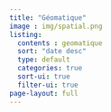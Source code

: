 ```yaml
---
title: "Géomatique"
image : img/spatial.png
listing: 
  contents : geomatique
  sort: "date desc"
  type: default
  categories: true
  sort-ui: true
  filter-ui: true
page-layout: full
---
```

